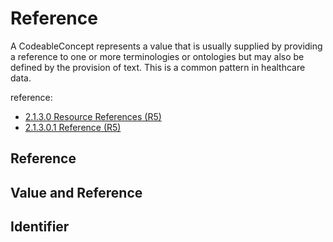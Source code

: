 

<Meta of={Stories}/>

# Reference

A CodeableConcept represents a value that is usually supplied by providing a reference to one or more terminologies or ontologies but may also be defined by the provision of text. This is a common pattern in healthcare data.

reference:
* [2.1.3.0 Resource References (R5)](http://hl7.org/fhir/R5/references.html)
* [2.1.3.0.1 Reference (R5)](http://hl7.org/fhir/R5/references.html#reference)

## Reference
<Canvas of={Stories.Reference}/>

## Value and Reference
<Canvas of={Stories.ValueAndReference}/>

## Identifier
<Canvas of={Stories.Identifier}/>
